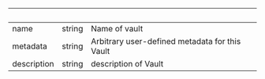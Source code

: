 | &nbsp;      | &nbsp; | &nbsp;                                         |
| ----------- | ------ | ---------------------------------------------- |
| name        | string | Name of vault                                  |
| metadata    | string | Arbitrary user-defined metadata for this Vault |
| description | string | description of Vault                           |
